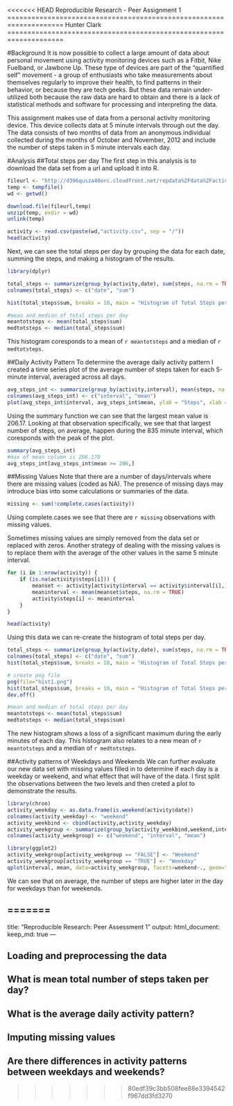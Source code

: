<<<<<<< HEAD
Reproducible Research - Peer Assignment 1
====================================================================
Hunter Clark
====================================================================


#Background
It is now possible to collect a large amount of data about personal movement using activity monitoring devices such as a Fitbit, Nike Fuelband, or Jawbone Up. These type of devices are part of the "quantified self" movement - a group of enthusiasts who take measurements about themselves regularly to improve their health, to find patterns in their behavior, or because they are tech geeks. But these data remain under-utilized both because the raw data are hard to obtain and there is a lack of statistical methods and software for processing and interpreting the data.

This assignment makes use of data from a personal activity monitoring device. This device collects data at 5 minute intervals through out the day. The data consists of two months of data from an anonymous individual collected during the months of October and November, 2012 and include the number of steps taken in 5 minute intervals each day.

#Analysis
##Total steps per day
The first step in this analysis is to download the data set from a url and upload it into R.

```r
fileurl <- "http://d396qusza40orc.cloudfront.net/repdata%2Fdata%2Factivity.zip"
temp <- tempfile()
wd <- getwd()

download.file(fileurl,temp)
unzip(temp, exdir = wd)
unlink(temp)

activity <- read.csv(paste(wd,"activity.csv", sep = "/"))
head(activity)
```

Next, we can see the total steps per day by grouping the data for each date, summing the steps, and making a histogram of the results.

```r
library(dplyr)
```

```r
total_steps <- summarize(group_by(activity,date), sum(steps, na.rm = TRUE))
colnames(total_steps) <- c("date", "sum")

hist(total_steps$sum, breaks = 10, main = "Histogram of Total Steps per Day", ylab="Frequency (number of days)", xlab="Total Steps per Day")
```

```r
#mean and median of total steps per day
meantotsteps <- mean(total_steps$sum)
medtotsteps <- median(total_steps$sum)
```
This histogram coresponds to a mean of `r meantotsteps` and a median of `r medtotsteps`. 

##Daily Activity Pattern
To determine the average daily activity pattern I created a time series plot of the average number of steps taken for each 5-minute interval, averaged across all days.

```r
avg_steps_int <- summarize(group_by(activity,interval), mean(steps, na.rm = TRUE))
colnames(avg_steps_int) <- c("interval", "mean")
plot(avg_steps_int$interval, avg_steps_int$mean, ylab = "Steps", xlab = "", type = "l", main = "Average steps taken for each 5-min interval, across all days")
```

Using the summary function we can see that the largest mean value is 206.17.  Looking at that observation specifically, we see that that largest number of steps, on average, happen during the 835 minute interval, which coresponds with the peak of the plot. 

```r
summary(avg_steps_int)
#max of mean column is 206.170
avg_steps_int[avg_steps_int$mean >= 206,]
```

##Missing Values
Note that there are a number of days/intervals where there are missing values (coded as NA). The presence of missing days may introduce bias into some calculations or summaries of the data.

```r
missing <- sum(!complete.cases(activity))
```

Using complete.cases we see that there are `r missing` observations with missing values.

Sometimes missing values are simply removed from the data set or replaced with zeros.  Another strategy of dealing with the missing values is to replace them with the average of the other values in the same 5 minute interval.

```r
for (i in 1:nrow(activity)) {
    if (is.na(activity$steps[i])) {
        meanset <- activity[activity$interval == activity$interval[i],]
        meaninterval <- mean(meanset$steps, na.rm = TRUE)
        activity$steps[i] <- meaninterval
    }
}

head(activity)
```

Using this data we can re-create the histogram of total steps per day.

```r
total_steps <- summarize(group_by(activity,date), sum(steps, na.rm = TRUE))
colnames(total_steps) <- c("date", "sum")
hist(total_steps$sum, breaks = 10, main = "Histogram of Total Steps per Day", ylab="Frequency (number of days)", xlab="Total Steps per Day")
```

```r
# create png file
png(file="hist1.png")
hist(total_steps$sum, breaks = 10, main = "Histogram of Total Steps per Day", ylab="Frequency (number of days)", xlab="Total Steps per Day")
dev.off()
```

```r
#mean and median of total steps per day
meantotsteps <- mean(total_steps$sum)
medtotsteps <- median(total_steps$sum)
```
The new histogram shows a loss of a significant maximum during the early minutes of each day.  This histogram also relates to a new mean of `r meantotsteps` and a median of `r medtotsteps`.

##Activity patterns of Weekdays and Weekends
We can further evaluate our new data set with missing values filled in to determine if each day is a weekday or weekend, and what effect that will have of the data.  I first split the observations between the two levels and then creted a plot to demonstrate the results.

```r
library(chron)
activity_weekday <- as.data.frame(is.weekend(activity$date))
colnames(activity_weekday) <- "weekend"
activity_weekbind <- cbind(activity,activity_weekday)
activity_weekgroup <- summarize(group_by(activity_weekbind,weekend,interval), mean(steps))
colnames(activity_weekgroup) <- c("weekend", "interval", "mean")

library(ggplot2)
activity_weekgroup[activity_weekgroup == "FALSE"] <- "Weekend"
activity_weekgroup[activity_weekgroup == "TRUE"] <- "Weekday"
qplot(interval, mean, data=activity_weekgroup, facets=weekend~., geom="line", main="Average steps taken for each 5-min interval, across all days")
```

We can see that on average, the number of steps are higher later in the day for weekdays than for weekends.  



=======
---
title: "Reproducible Research: Peer Assessment 1"
output: 
  html_document:
    keep_md: true
---


## Loading and preprocessing the data



## What is mean total number of steps taken per day?



## What is the average daily activity pattern?



## Imputing missing values



## Are there differences in activity patterns between weekdays and weekends?
>>>>>>> 80edf39c3bb508fee88e3394542f967dd3fd3270

